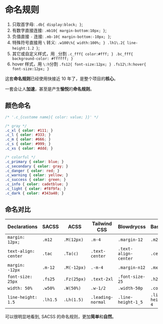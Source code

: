 # 命名规则

1. 只取首字母: `.db{ display:block; }`;
2. 有数字直接连接: `.mb10{ margin-bottom:10px; }`;
3. 负值直接 `-` 连接: `.mb-10{ margin-bottom:-10px; }`;
4. 特殊符号直接用 `\` 转义:  `.w100\%{ width:100%; } .lh1\.2{ line-height:1.2 }`;
5. 其它或自定义样式，用 `_`分割 `.c_fff{ color:#fff; } .bc_fff{ background-color: #ffffff; }`
6. hover 样式，用 `\:h`分割 `.fs12{ font-size:12px; } .fs12\:h:hover{ font-size:12px; }`

这套**命名规则**已经使用快接近 10 年了，是整个项目的**核心**。

一套会让人**加速**，甚至是产生**愉悦**的**命名规则**。

## 颜色命名

```css
/* '.c_{custome name}{ color: value; }}' */

/* gray */
.c_xl { color: #111; }
.c_l { color: #333; }
.c_m { color: #666; }
.c_s { color: #999; }
.c_xs { color: #ddd; }

/* colorful */
.c_primary { color: blue; }
.c_secondary { color: gray; }
.c_danger { color: red; }
.c_warning { color: yellow; }
.c_success { color: green; }
.c_info { color: cadetblue; }
.c_light { color: #f8f9fa; }
.c_dark { color: #343a40; }
```

## 命名对比

| Declarations         | SACSS     | ACSS       | Tailwind CSS      | Blowdrycss           | Basscss          | Tachyons   |
| -------------------- | -------- | ----------- | ----------------- | -------------------- | ---------------- | ---------- |
| `margin: 12px;`      | `.m12`   | `.M(12px)`  | `.m-4`            | `.margin-12`         | `.m2`            | `.ma3`     |
| `text-align: center` | `.tac`   | `.Ta(c)`    | `.text-center`    | `.text-align-center` | `.center`        | `.tc`      |
| `margin: -12px`      | `.m-12`  | `.M(-12px)` | `.-m-4`           | `.margin-n12`        | `.mxn2`          | `.na3`     |
| `font-size: 25px`    | `.fs25`  | `.Fz(25px)` | `.text-2xl`       | `.font-size-25`      | `.h2`            | `.f3`      |
| `width: 50%`         | `.w50%`  | `.W(50%)`   | `.w-1/2`          | `.width-50p`         | `.col-6`         | `.w-50`    |
| `line-height: 1.5`   | `.lh1.5` | `.Lh(1.5)`  | `.leading-normal` | `.line-height-1_5`   | `.line-height-4` | `.lh-copy` |

可以很明显地看到, SACSS 的命名规则，更加**简单**和**自然**。

